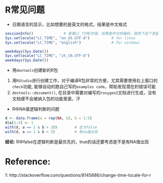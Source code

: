 
# R常见问题

- 日期语言的显示，比如想要的是英文的格式，结果是中文格式

```r
sessionInfo()              # 查看LC_TIME的值，如果是中文的编码，就改下这个变量值
Sys.setlocale("LC_TIME", "en_US.UTF-8")          # for linux
Sys.setlocale("LC_TIME", "english")              # for windows

weekdays(Sys.Date())
Sys.setlocale("LC_TIME", "zh_CN.UTF-8")
weekdays(Sys.Date())
```

- 用`devtools`创建新的R包

1. 用`RStudio`进行创建工作，对于编译R包非常的方便，尤其需要使用右上窗口的`check`功能, 能够自动的跑自己写的`examples code`，帮助发现潜在的错误可能
2. `devtools::document()`, 在目录中需要对编写的`roxygen2`文档进行生成，没有文档便不会被纳入包的功能里面，汗


- R中NA值逻辑判断的问题

```r
d <- data.frame(a = rep(NA, 5), b = 1:5)
d$a[1:3] <- 1
with(d, a == 1 & b > 10)        # 全为false
with(d, a == 1 & b < 3)         # 有na值出现
```

**结论:** R中false在逻辑判断是最优先的，true的话还要考虑是不是有NA值出现

# Reference:

1: http://stackoverflow.com/questions/8145886/change-time-locale-for-r
